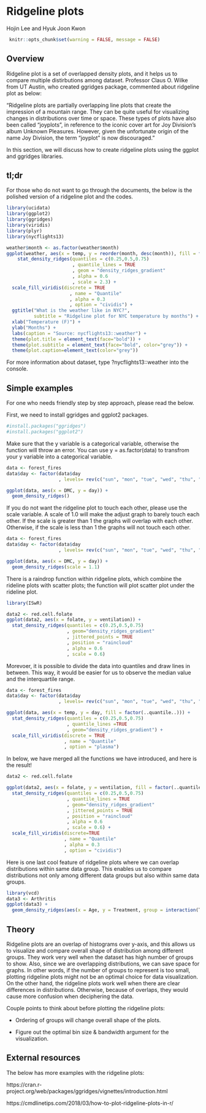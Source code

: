 # Ridgeline plots

Hojin Lee and Hyuk Joon Kwon

```r
 knitr::opts_chunk$set(warning = FALSE, message = FALSE)
```

## Overview

Ridgeline plot is a set of overlapped density plots, and it helps us to compare multiple distirbutions among dataset. Professor Claus O. Wilke from UT Austin, who created ggridges package, commented about ridgeline plot as below: 

"Ridgeline plots are partially overlapping line plots that create the impression of a mountain range. They can be quite useful for visualizing changes in distributions over time or space. These types of plots have also been called “joyplots”, in reference to the iconic cover art for Joy Division’s album Unknown Pleasures. However, given the unfortunate origin of the name Joy Division, the term “joyplot” is now discouraged."

In this section, we will discuss how to create ridgeline plots using the ggplot and ggridges libraries.

## tl;dr

For those who do not want to go through the documents, the below is the polished version of a ridgeline plot and the codes.

```r
library(ucidata)
library(ggplot2)
library(ggridges)
library(viridis)
library(plyr)
library(nycflights13)

weather$month <- as.factor(weather$month)
ggplot(weather, aes(x = temp, y = reorder(month, desc(month)), fill = factor(..quantile..))) + 
    stat_density_ridges(quantiles = c(0.25,0.5,0.75)
                        , quantile_lines = TRUE
                        , geom = "density_ridges_gradient"
                        , alpha = 0.6
                        , scale = 2.3) + 
  scale_fill_viridis(discrete = TRUE
                       , name = "Quantile"
                       , alpha = 0.3
                       , option = "cividis") + 
  ggtitle("What is the weather like in NYC?",
          subtitle = "Ridgeline plot for NYC temperature by months") +
  xlab("Temperature (F)") + 
  ylab("Months") +
  labs(caption = "Source: nycflights13::weather") +
  theme(plot.title = element_text(face="bold")) +
  theme(plot.subtitle = element_text(face="bold", color="grey")) +
  theme(plot.caption=element_text(color="grey"))

```
For more information about dataset, type ?nycflights13::weather into the console.

## Simple examples

For one who needs friendly step by step approach, please read the below.

First, we need to install ggridges and ggplot2 packages.
```r
#install.packages("ggridges")
#install.packages("ggplot2")
```

Make sure that the y variable is a categorical variable, otherwise the function will throw an error. You can use y = as.factor(data) to transfrom your y variable into a categorical variable. 

```r
data <- forest_fires
data$day <- factor(data$day
                   , levels= rev(c("sun", "mon", "tue", "wed", "thu", "fri", "sat")))

ggplot(data, aes(x = DMC, y = day)) + 
  geom_density_ridges()
```

If you do not want the ridgeline plot to touch each other, please use the scale variable. A scale of 1.0 will make the adjust graph to barely touch each other. If the scale is greater than 1 the graphs will overlap with each other. Otherwise, if the scale is less than 1 the graphs will not touch each other. 

```r
data <- forest_fires
data$day <- factor(data$day
                   , levels= rev(c("sun", "mon", "tue", "wed", "thu", "fri", "sat")))

ggplot(data, aes(x = DMC, y = day)) + 
  geom_density_ridges(scale = 1.1)
```

There is a raindrop function within ridgeline plots, which combine the rideline plots with scatter plots; the function will plot scatter plot under the rideline plot.

```r
library(ISwR)

data2 <- red.cell.folate
ggplot(data2, aes(x = folate, y = ventilation)) + 
  stat_density_ridges(quantiles = c(0.25,0.5,0.75)
                      , geom="density_ridges_gradient"
                      , jittered_points = TRUE
                      , position = "raincloud"
                      , alpha = 0.6
                      , scale = 0.6) 
```

Morevoer, it is possible to divide the data into quantiles and draw lines in between. This way, it would be easier for us to observe the median value and the interquartile range.

```r
data <- forest_fires
data$day <- factor(data$day
                   , levels= rev(c("sun", "mon", "tue", "wed", "thu", "fri", "sat")))

ggplot(data, aes(x = temp, y = day, fill = factor(..quantile..))) + 
  stat_density_ridges(quantiles = c(0.25,0.5,0.75)
                      , quantile_lines =TRUE
                      , geom="density_ridges_gradient") + 
  scale_fill_viridis(discrete = TRUE
                     , name = "Quantile"
                     , option = "plasma")

```

In below, we have merged all the functions we have introduced, and here is the result!

```r
data2 <- red.cell.folate

ggplot(data2, aes(x = folate, y = ventilation, fill = factor(..quantile..))) +
  stat_density_ridges(quantiles = c(0.25,0.5,0.75)
                      , quantile_lines = TRUE
                      , geom="density_ridges_gradient"
                      , jittered_points = TRUE
                      , position = "raincloud"
                      , alpha = 0.6
                      , scale = 0.6) + 
  scale_fill_viridis(discrete=TRUE
                     , name = "Quantile"
                     , alpha = 0.3
                     , option = "cividis")
```

Here is one last cool feature of ridgeline plots where we can overlap distributions within same data group. This enables us to compare distributions not only among different data groups but also within same data groups. 

```r
library(vcd)
data3 <- Arthritis
ggplot(data3) + 
  geom_density_ridges(aes(x = Age, y = Treatment, group = interaction(Treatment,Improved),fill = Improved), alpha = 0.7)
```

## Theory

Ridgeline plots are an overlap of histograms over y-axis, and this allows us to visualize and compare overall shape of distribution among different groups. They work very well when the dataset has high number of groups to show. Also, since we are overlapping distributions, we can save space for graphs. In other words, if the number of groups to represent is too small, plotting ridgeline plots might not be an optimal choice for data visualization. 
  On the other hand, the ridgeline plots work well when there are clear differences in distributions. Otherwise, because of overlaps, they would cause more confusion when deciphering the data.  

Couple points to think about before plotting the ridgeline plots:

  * Ordering of groups will change overall shape of the plots.

  * Figure out the optimal bin size & bandwidth argument for the visualization.


## External resources

The below has more examples with the ridgeline plots:

https://cran.r-project.org/web/packages/ggridges/vignettes/introduction.html

https://cmdlinetips.com/2018/03/how-to-plot-ridgeline-plots-in-r/
